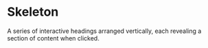 # Skeleton
A series of interactive headings arranged vertically, each revealing a section of content when clicked.



